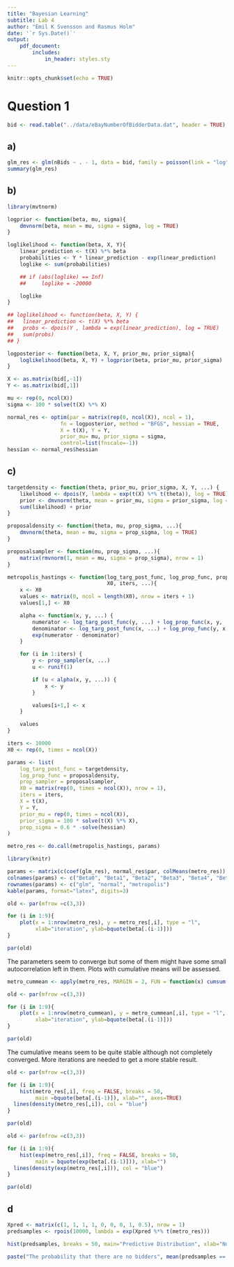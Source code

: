 ```yaml
---
title: "Bayesian Learning"
subtitle: Lab 4
author: "Emil K Svensson and Rasmus Holm"
date: '`r Sys.Date()`'
output:
    pdf_document:
        includes:
            in_header: styles.sty
---
```


```r
knitr::opts_chunk$set(echo = TRUE)
```

# Question 1

```r
bid <- read.table("../data/eBayNumberOfBidderData.dat", header = TRUE)
```

## a)

```r
glm_res <- glm(nBids ~ . - 1, data = bid, family = poisson(link = "log"))
summary(glm_res)
```

## b)

```r
library(mvtnorm)

logprior <- function(beta, mu, sigma){
    dmvnorm(beta, mean = mu, sigma = sigma, log = TRUE)
}

loglikelihood <- function(beta, X, Y){
    linear_prediction <- t(X) %*% beta
    probabilities <- Y * linear_prediction - exp(linear_prediction)
    loglike <- sum(probabilities)

    ## if (abs(loglike) == Inf)
    ##     loglike = -20000

    loglike
}

## loglikelihood <- function(beta, X, Y) {
##   linear_prediction <- t(X) %*% beta
##   probs <- dpois(Y , lambda = exp(linear_prediction), log = TRUE)
##   sum(probs)
## }

logposterior <- function(beta, X, Y, prior_mu, prior_sigma){
    loglikelihood(beta, X, Y) + logprior(beta, prior_mu, prior_sigma)
}

X <- as.matrix(bid[,-1])
Y <- as.matrix(bid[,1])

mu <- rep(0, ncol(X))
sigma <- 100 * solve(t(X) %*% X)

normal_res <- optim(par = matrix(rep(0, ncol(X)), ncol = 1),
                 fn = logposterior, method = "BFGS", hessian = TRUE,
                 X = t(X), Y = Y,
                 prior_mu= mu, prior_sigma = sigma,
                 control=list(fnscale=-1))
hessian <- normal_res$hessian
```

## c)

```r
targetdensity <- function(theta, prior_mu, prior_sigma, X, Y, ...) {
    likelihood <- dpois(Y, lambda = exp(t(X) %*% t(theta)), log = TRUE)
    prior <- dmvnorm(theta, mean = prior_mu, sigma = prior_sigma, log = TRUE)
    sum(likelihood) + prior
}

proposaldensity <- function(theta, mu, prop_sigma, ...){
    dmvnorm(theta, mean = mu, sigma = prop_sigma, log = TRUE)
}

proposalsampler <- function(mu, prop_sigma, ...){
    matrix(rmvnorm(1, mean = mu, sigma = prop_sigma), nrow = 1)
}

metropolis_hastings <- function(log_targ_post_func, log_prop_func, prop_sampler,
                                X0, iters, ...){
    x <- X0
    values <- matrix(0, ncol = length(X0), nrow = iters + 1)
    values[1,] <- X0

    alpha <- function(x, y, ...) {
        numerator <- log_targ_post_func(y, ...) + log_prop_func(x, y, ...)
        denominator <- log_targ_post_func(x, ...) + log_prop_func(y, x, ...)
        exp(numerator - denominator)
    }

    for (i in 1:iters) {
        y <- prop_sampler(x, ...)
        u <- runif(1)

        if (u < alpha(x, y, ...)) {
            x <- y
        }

        values[i+1,] <- x
    }

    values
}

iters <- 10000
X0 <- rep(0, times = ncol(X))

params <- list(
    log_targ_post_func = targetdensity,
    log_prop_func = proposaldensity,
    prop_sampler = proposalsampler,
    X0 = matrix(rep(0, times = ncol(X)), nrow = 1),
    iters = iters,
    X = t(X),
    Y = Y,
    prior_mu = rep(0, times = ncol(X)),
    prior_sigma = 100 * solve(t(X) %*% X),
    prop_sigma = 0.6 * -solve(hessian)
)

metro_res <- do.call(metropolis_hastings, params)
```

```r
library(knitr)

params <- matrix(c(coef(glm_res), normal_res$par, colMeans(metro_res)), nrow=3, byrow=TRUE)
colnames(params) <- c("Beta0", "Beta1", "Beta2", "Beta3", "Beta4", "Beta5", "Beta6", "Beta7", "Beta8")
rownames(params) <- c("glm", "normal", "metropolis")
kable(params, format="latex", digits=3)
```

```r
old <- par(mfrow =c(3,3))

for (i in 1:9){
    plot(x = 1:nrow(metro_res), y = metro_res[,i], type = "l",
         xlab="iteration", ylab=bquote(beta[.(i-1)]))
}

par(old)
```

The parameters seem to converge but some of them might have some small autocorrelation left in them. Plots with cumulative means will be assessed.

```r
metro_cummean <- apply(metro_res, MARGIN = 2, FUN = function(x) cumsum(x) / (1:length(x)))

old <- par(mfrow =c(3,3))

for (i in 1:9){
    plot(x = 1:nrow(metro_cummean), y = metro_cummean[,i], type = "l",
         xlab="iteration", ylab=bquote(beta[.(i-1)]))
}

par(old)
```

The cumulative means seem to be quite stable although not completely converged. More iterations are needed to get a more stable result.

```r
old <- par(mfrow =c(3,3))

for (i in 1:9){
    hist(metro_res[,i], freq = FALSE, breaks = 50,
         main =bquote(beta[.(i-1)]), xlab="", axes=TRUE)
  lines(density(metro_res[,i]), col = "blue")
}

par(old)
```

```r
old <- par(mfrow =c(3,3))

for (i in 1:9){
    hist(exp(metro_res[,i]), freq = FALSE, breaks = 50,
         main = bquote(exp(beta[.(i-1)])), xlab="")
  lines(density(exp(metro_res[,i])), col = "blue")
}

par(old)
```

## d

```r
Xpred <- matrix(c(1, 1, 1, 1, 0, 0, 0, 1, 0.5), nrow = 1)
predsamples <- rpois(10000, lambda = exp(Xpred %*% t(metro_res)))

hist(predsamples, breaks = 50, main="Predictive Distribution", xlab="Number of bids")
```

```r
paste("The probability that there are no bidders", mean(predsamples == 0))
```
